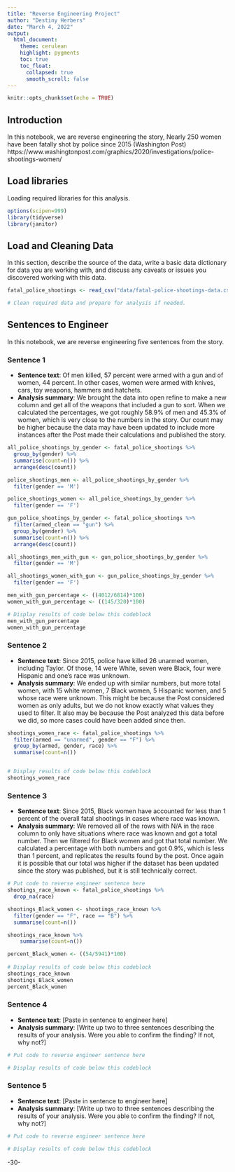 ```yaml
---
title: "Reverse Engineering Project"
author: "Destiny Herbers"
date: "March 4, 2022"
output:
  html_document:
    theme: cerulean
    highlight: pygments
    toc: true
    toc_float:
      collapsed: true
      smooth_scroll: false
---
```


```r
knitr::opts_chunk$set(echo = TRUE)
```

## Introduction 

In this notebook, we are reverse engineering the story, Nearly 250 women have been fatally shot by police since 2015 (Washington Post) https://www.washingtonpost.com/graphics/2020/investigations/police-shootings-women/ 

## Load libraries

Loading required libraries for this analysis.

```r
options(scipen=999)
library(tidyverse)
library(janitor)

```

## Load and Cleaning Data

In this section, describe the source of the data, write a basic data dictionary for data you are working with, and discuss any caveats or issues you discovered working with this data. 

```r
fatal_police_shootings <- read_csv("data/fatal-police-shootings-data.csv")

# Clean required data and prepare for analysis if needed. 


```

## Sentences to Engineer
In this notebook, we are reverse engineering five sentences from the story.

### Sentence 1

* **Sentence text**: Of men killed, 57 percent were armed with a gun and of women, 44 percent. In other cases, women were armed with knives, cars, toy weapons, hammers and hatchets.
* **Analysis summary**: We brought the data into open refine to make a new column and get all of the weapons that included a gun to sort. When we calculated the percentages, we got roughly 58.9% of men and 45.3% of women, which is very close to the numbers in the story. Our count may be higher because the data may have been updated to include more instances after the Post made their calculations and published the story. 

```r
all_police_shootings_by_gender <- fatal_police_shootings %>%
  group_by(gender) %>%
  summarise(count=n()) %>%
  arrange(desc(count))

police_shootings_men <- all_police_shootings_by_gender %>% 
  filter(gender == 'M')

police_shootings_women <- all_police_shootings_by_gender %>% 
  filter(gender == 'F')

gun_police_shootings_by_gender <- fatal_police_shootings %>%
  filter(armed_clean == "gun") %>%
  group_by(gender) %>%
  summarise(count=n()) %>%
  arrange(desc(count))

all_shootings_men_with_gun <- gun_police_shootings_by_gender %>% 
  filter(gender == 'M')

all_shootings_women_with_gun <- gun_police_shootings_by_gender %>% 
  filter(gender == 'F')

men_with_gun_percentage <- ((4012/6814)*100)
women_with_gun_percentage <- ((145/320)*100)

# Display results of code below this codeblock
men_with_gun_percentage
women_with_gun_percentage
```

### Sentence 2

* **Sentence text**: Since 2015, police have killed 26 unarmed women, including Taylor. Of those, 14 were White, seven were Black, four were Hispanic and one’s race was unknown. 
* **Analysis summary**: We ended up with similar numbers, but more total women, with 15 white women, 7 Black women, 5 Hispanic women, and 5 whose race were unknown. This might be because the Post considered women as only adults, but we do not know exactly what values they used to filter. It also may be because the Post analyzed this data before we did, so more cases could have been added since then.

```r
shootings_women_race <- fatal_police_shootings %>%
  filter(armed == "unarmed", gender == "F") %>%
  group_by(armed, gender, race) %>%
  summarise(count=n())


# Display results of code below this codeblock
shootings_women_race
```

### Sentence 3

* **Sentence text**: Since 2015, Black women have accounted for less than 1 percent of the overall fatal shootings in cases where race was known.
* **Analysis summary**: We removed all of the rows with N/A in the race column to only have situations where race was known and got a total number. Then we filtered for Black women and got that total number. We calculated a percentage with both numbers and got 0.9%, which is less than 1 percent, and replicates the results found by the post. Once again it is possible that our total was higher if the dataset has been updated since the story was published, but it is still technically correct.

```r
# Put code to reverse engineer sentence here
shootings_race_known <- fatal_police_shootings %>%
  drop_na(race)

shootings_Black_women <- shootings_race_known %>%
  filter(gender == "F", race == "B") %>%
  summarise(count=n())

shootings_race_known %>%
    summarise(count=n())

percent_Black_women <- ((54/5941)*100)
  
# Display results of code below this codeblock
shootings_race_known
shootings_Black_women
percent_Black_women
```

### Sentence 4

* **Sentence text**: [Paste in sentence to engineer here]
* **Analysis summary**: [Write up two to three sentences describing the results of your analysis.  Were you able to confirm the finding? If not, why not?]

```r
# Put code to reverse engineer sentence here

# Display results of code below this codeblock

```

### Sentence 5

* **Sentence text**: [Paste in sentence to engineer here]
* **Analysis summary**: [Write up two to three sentences describing the results of your analysis.  Were you able to confirm the finding? If not, why not?]

```r
# Put code to reverse engineer sentence here

# Display results of code below this codeblock

```

-30-